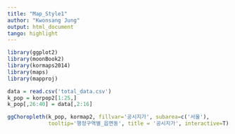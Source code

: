 ```yaml
---
title: "Map_Style1"
author: "Kwonsang Jung"
output: html_document
tango: highlight
---
```


```r
library(ggplot2)
library(moonBook2)
library(kormaps2014)
library(maps)
library(mapproj)

data = read.csv('total_data.csv')
k_pop = korpop2[1:25,]
k_pop[,26:40] = data[,2:16]

ggChoropleth(k_pop, kormap2, fillvar='공시지가', subarea=c('서울'),
             tooltip='행정구역별_읍면동', title = '공시지가', interactive=T)
```